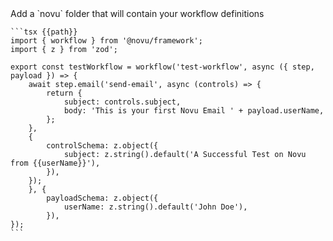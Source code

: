 <Step title="Create your workflow definition">
    Add a `novu` folder that will contain your workflow definitions

    ```tsx {{path}}
    import { workflow } from '@novu/framework';
    import { z } from 'zod';

    export const testWorkflow = workflow('test-workflow', async ({ step, payload }) => {
        await step.email('send-email', async (controls) => {
            return {
                subject: controls.subject,
                body: 'This is your first Novu Email ' + payload.userName,
            };
        },
        {
            controlSchema: z.object({
                subject: z.string().default('A Successful Test on Novu from {{userName}}'),
            }),
        });
        }, {
            payloadSchema: z.object({
                userName: z.string().default('John Doe'),
            }),
    });
    ```

</Step>
